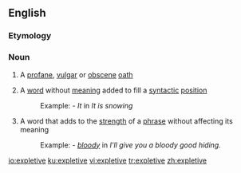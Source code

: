 ==English==
{{wikipedia}}

===Etymology===
{{rfe}}

===Noun===
{{en-noun}}

#A [[profane]], [[vulgar]] or [[obscene]] [[oath]]
#{{linguistics}} A [[word]] without [[meaning]] added to fill a [[syntactic]] [[position]]
#:Example: - ''It'' in ''It is snowing''
#{{linguistics}} A word that adds to the [[strength]] of a [[phrase]] without affecting its meaning
#:Example: - ''[[bloody]]'' in ''I'll give you a bloody good hiding.''

[[io:expletive]]
[[ku:expletive]]
[[vi:expletive]]
[[tr:expletive]]
[[zh:expletive]]